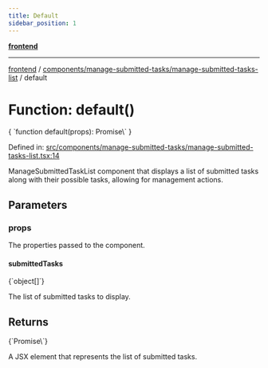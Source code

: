 ```yaml
---
title: Default
sidebar_position: 1
---
```



[**frontend**](../../../..)

***

[frontend](../../../..) / [components/manage-submitted-tasks/manage-submitted-tasks-list](..) / default

# Function: default()

<CodeBlock language="ts">
{ `function default(props): Promise\<Element\>` }
</CodeBlock>

Defined in: [src/components/manage-submitted-tasks/manage-submitted-tasks-list.tsx:14](https://github.com/svsticky/CommitteeClash/blob/e5fd1c9fb89fe447a4c38e43ebba51eb1e51230c/frontend/src/components/manage-submitted-tasks/manage-submitted-tasks-list.tsx#L14)

ManageSubmittedTaskList component that displays a list of submitted tasks
along with their possible tasks, allowing for management actions.

## Parameters

### props

The properties passed to the component.

#### submittedTasks
<CodeBlock language="ts">
{`object[]`}
</CodeBlock>

The list of submitted tasks to display.

## Returns
<CodeBlock language="ts">
{`Promise\<Element\>`}
</CodeBlock>

A JSX element that represents the list of submitted tasks.
